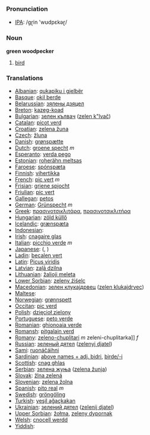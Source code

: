 === Pronunciation ===
*[[w:IPA|IPA]]: /gɽin 'wʊdpɛkəɽ/

=== Noun ===

'''green woodpecker'''

# [[bird]]

=== Translations ===

*[[Albanian]]: [[qukapiku i gjelbër]]
*[[Basque]]: [[okil berde]]
*[[Belarussian]]: [[зялены дзяцел]]
*[[Breton]]: [[kazeg-koad]]
*[[Bulgarian]]: [[зелен кълвач]] ([[zelen k"lvač]])
*[[Catalan]]: [[picot verd]]
*[[Croatian]]: [[zelena žuna]]
*[[Czech]]: [[žluna]]
*[[Danish]]: [[grønspætte]]
*[[Dutch]]: [[groene specht]] ''m''
*[[Esperanto]]: [[verda pego]]
*[[Estonian]]: [[roherähn meltsas]]
*[[Faroese]]: [[spónspæta]]
*[[Finnish]]: [[vihertikka]]
*[[French]]: [[pic vert]] ''m''
*[[Frisian]]: [[griene spjocht]]
*[[Friulian]]: [[pic vert]]
*[[Gallegan]]: [[petos]]
*[[German]]: [[Grünspecht]] ''m''
*[[Greek]]: [[πρασινοτσικλιτάρα]], [[πρασινοτσικλιτήρα]] '' ''
*[[Hungarian]]: [[zöld küllő]]
*[[Icelandic]]: [[grænspæta]]
*[[Indonesian]]: [[]]
*[[Irish]]: [[cnagaire glas]]
*[[Italian]]: [[picchio verde]] ''m''
*[[Japanese]]: [[]] ([[]], )
*[[Ladin]]: [[becalen vert]]
*[[Latin]]: [[Picus viridis]] '' ''
*[[Latvian]]: [[zaļā dzilna]]
*[[Lithuanian]]: [[žalioji meleta]]
*[[Lower Sorbian]]: [[zeleny źiśelc]]
*[[Macedonian]]: [[зелен клукаjдрвец]] ([[zelen klukajdrvec]])
*[[Maltese]]: [[]]
*[[Norwegian]]: [[grønnspett]]
*[[Occitan]]: [[pic verd]]
*[[Polish]]: [[dzięcioł zielony]] '' ''
*[[Portuguese]]: [[peto verde]]
*[[Romanian]]: [[ghionoaia verde]]
*[[Romansh]]: [[pitgalain verd]]
*[[Romany]]: [[zeleno-chuplitari]] ''m'' zeleni-chuplitarka]] ''f''
*[[Russian]]: [[зеленый дятел]] ([[zelenyj djatel]]) '' ''
*[[Sami]]: [[ruonáčáihni]]
*[[Sardinian]]: [[above names + adj. bidri]], [[birde/-i]]
*[[Scottish]]: [[cnag ghlas]]
*[[Serbian]]: [[зелена жуња]] ([[zelena žunja]])
*[[Slovak]]: [[žlna zelená]]
*[[Slovenian]]: [[zelena žolna]]
*[[Spanish]]: [[pito real]] ''m''
*[[Swedish]]: [[gröngöling]]
*[[Turkish]]: [[yeşil ağaçkakan]]
*[[Ukrainian]]: [[зелений дятел]] ([[zеlеnij djatеl]])
*[[Upper Sorbian]]: [[žołma]], [[zeleny dypornak]]
*[[Welsh]]: [[cnocell werdd]]
*[[Yiddish]]: [[]]